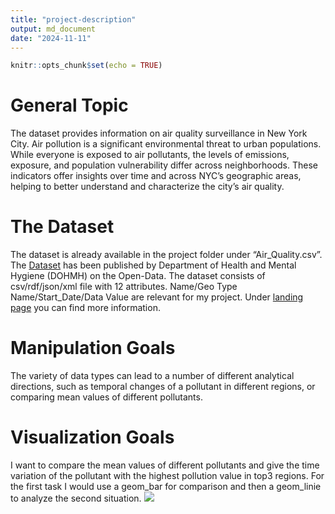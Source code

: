 ```yaml
---
title: "project-description"
output: md_document
date: "2024-11-11"
---
```


```r
knitr::opts_chunk$set(echo = TRUE)
```

# General Topic
The dataset provides information on air quality surveillance in New York City. Air pollution is a significant environmental threat to urban populations. While everyone is exposed to air pollutants, the levels of emissions, exposure, and population vulnerability differ across neighborhoods. These indicators offer insights over time and across NYC's geographic areas, helping to better understand and characterize the city's air quality.

# The Dataset
The dataset is already available in the project folder under "Air_Quality.csv".
The [Dataset](https://catalog.data.gov/dataset/air-quality/resource/f3ed1638-92da-4f88-bb6b-7d3940514574) has been published by Department of Health and Mental Hygiene (DOHMH) on the Open-Data. The dataset consists of csv/rdf/json/xml file with 12 attributes. Name/Geo Type Name/Start_Date/Data Value are relevant for my project. Under [landing page](https://data.cityofnewyork.us/Environment/Air-Quality/c3uy-2p5r/about_data) you can find more information.


# Manipulation Goals
The variety of data types can lead to a number of different analytical directions, such as temporal changes of a pollutant in different regions, or comparing mean values of different pollutants.

# Visualization Goals
I want to compare the mean values of different pollutants and give the time variation of the pollutant with the highest pollution value in top3 regions. For the first task I would use a geom_bar for comparison and then a geom_linie to analyze the second situation.
![](airfoto.jpg)
